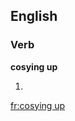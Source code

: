 ==English==

===Verb===
'''cosying up'''

# {{present participle of|[[cosy up]]}}

[[fr:cosying up]]